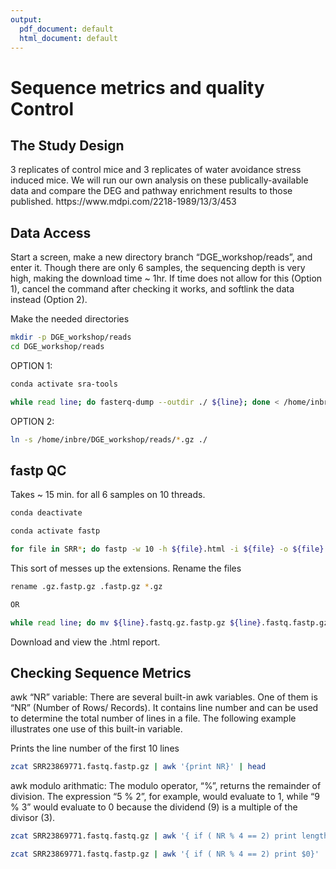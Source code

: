 ```yaml
---
output:
  pdf_document: default
  html_document: default
---
```

# Sequence metrics and quality Control

## The Study Design

3 replicates of control mice and 3 replicates of water avoidance stress induced mice. We will run our own analysis on these publically-available data and compare the DEG and pathway enrichment results to those published. 
https://www.mdpi.com/2218-1989/13/3/453

## Data Access

Start a screen, make a new directory branch "DGE_workshop/reads", and enter it. Though there are only 6 samples, the sequencing depth is very high, making the download time ~ 1hr. If time does not allow for this (Option 1), cancel the command after checking it works, and softlink the data instead (Option 2).

Make the needed directories
```bash
mkdir -p DGE_workshop/reads
cd DGE_workshop/reads
```

OPTION 1:
```bash
conda activate sra-tools

while read line; do fasterq-dump --outdir ./ ${line}; done < /home/inbre/DGE_workshop/reads/SRRlist.txt

```


OPTION 2:
```bash
ln -s /home/inbre/DGE_workshop/reads/*.gz ./
```

## fastp QC
Takes ~ 15 min. for all 6 samples on 10 threads.
```bash
conda deactivate

conda activate fastp

for file in SRR*; do fastp -w 10 -h ${file}.html -i ${file} -o ${file}.fastp.gz; done
```
This sort of messes up the extensions. Rename the files

```bash
rename .gz.fastp.gz .fastp.gz *.gz

OR

while read line; do mv ${line}.fastq.gz.fastp.gz ${line}.fastq.fastp.gz; done < /home/inbre/DGE_workshop/reads/SRRlist.txt
```

Download and view the .html report.

## Checking Sequence Metrics


awk "NR" variable: There are several built-in awk variables. One of them is "NR" (Number of Rows/
Records). It contains line number and can be used to determine the total number of lines in a file. The
following example illustrates one use of this built-in variable.

Prints the line number of the first 10 lines
```bash
zcat SRR23869771.fastq.fastp.gz | awk '{print NR}' | head

```
awk modulo arithmatic: The modulo operator, "%", returns the remainder of division. The expression
"5 % 2", for example, would evaluate to 1, while "9 % 3" would evaluate to 0 because the dividend (9) is
a multiple of the divisor (3).
```bash

zcat SRR23869771.fastq.fastq.gz | awk '{ if ( NR % 4 == 2) print length ($1)}' | head

zcat SRR23869771.fastq.fastp.gz | awk '{ if ( NR % 4 == 2) print $0}' | wc -l

```


 

